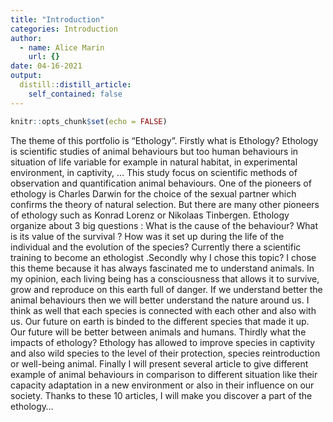 ```yaml
---
title: "Introduction"
categories: Introduction
author:
  - name: Alice Marin
    url: {}
date: 04-16-2021
output:
  distill::distill_article:
    self_contained: false
---
```


```r
knitr::opts_chunk$set(echo = FALSE)
```

 The theme of this portfolio is "Ethology". Firstly what is Ethology? Ethology is scientific studies of animal behaviours but too human behaviours in situation of life variable for example in natural habitat, in experimental environment, in captivity, …  This study focus on scientific methods of observation and quantification animal behaviours. One of the pioneers of ethology is Charles Darwin for the choice of the sexual partner which confirms the theory of natural selection. But there  are many other pioneers of ethology such as Konrad Lorenz or Nikolaas Tinbergen. Ethology organize about 3 big questions : What is the cause of the behaviour? What is its value of the survival ? How was it set up during the life of the individual and the evolution of the species? Currently there a scientific training to become an ethologist .Secondly why I chose this topic? I chose this theme because it has always fascinated me to understand animals. In my opinion, each living being has a consciousness that allows it to survive, grow and reproduce on this earth full of danger. If we understand better the animal behaviours then we will better understand the nature around us. I think as well that each species is connected with each other and also with us. Our future on earth is binded to the different species that made it up. Our future will be better between animals and humans. Thirdly what the impacts of ethology? Ethology has allowed to improve species in captivity and also wild species to the level of their protection, species reintroduction or well-being animal. Finally I will present several article to give different example of animal behaviours in comparison to different situation like their capacity adaptation in a new environment or also in their influence on our society. Thanks to these 10 articles, I will make you discover a part of the ethology...

